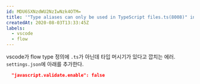 ```yaml
---
id: MDU6SXNzdWU2NzIwNzk4OTM=
title: '"Type aliases can only be used in TypeScript files.ts(8008)" in .js files'
createdAt: 2020-08-03T13:33:45Z
labels:
  - vscode
  - flow
---
```


vscode가 flow type 정의에 `.ts`가 아닌데 타입 머시기가 있다고 깝치는 에러. `settings.json`에 아래를 추가한다.

```json
  "javascript.validate.enable": false
```
